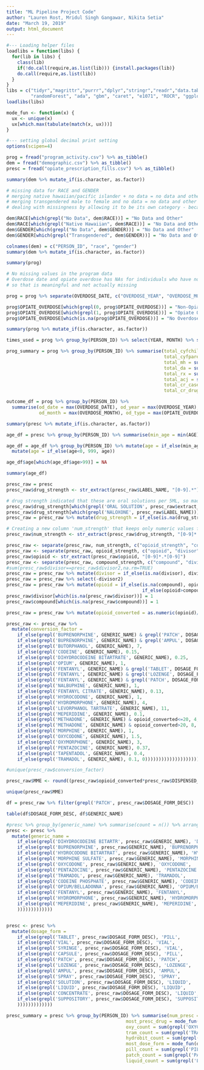 ```yaml
---
title: "ML Pipeline Project Code"
author: "Lauren Rost, Mridul Singh Gangawar, Nikita Setia"
date: "March 19, 2019"
output: html_document
---
```


```r
#--- Loading helper files 
loadlibs = function(libs) {
  for(lib in libs) {
    class(lib)
    if(!do.call(require,as.list(lib))) {install.packages(lib)}
    do.call(require,as.list(lib))
  }
}
libs = c("tidyr","magrittr","purrr","dplyr","stringr","readr","data.table", "mice", 
         "randomForest", "ada", "gbm", "caret", "e1071", "ROCR", "ggplot2", "glmnet", "readxl")
loadlibs(libs)

mode_fun <- function(x) {
  ux <- unique(x)
  ux[which.max(tabulate(match(x, ux)))]
}

#--- setting global decimal print setting
options(scipen=4)

prog = fread("program_activity.csv") %>% as_tibble() 
dem = fread("demographic.csv") %>% as_tibble() 
presc = fread("opiate_prescription_fills.csv") %>% as_tibble()

```

```r

summary(dem %>% mutate_if(is.character, as.factor))

# missing data for RACE and GENDER
# merging native hawaiian/pacific islander + no data = no data and other because the former is too small
# merging transgendered male to female and no data = no data and other because former is too small
# dealing with missingness by allowing it to be its own category - because most likely MNAR
```

```r

dem$RACE[which(grepl("No Data", dem$RACE))] = "No Data and Other"
dem$RACE[which(grepl("Native Hawaiian", dem$RACE))] = "No Data and Other"
dem$GENDER[which(grepl("No Data", dem$GENDER))] = "No Data and Other"
dem$GENDER[which(grepl("Transgendered", dem$GENDER))] = "No Data and Other"

colnames(dem) = c("PERSON_ID", "race", "gender")
summary(dem %>% mutate_if(is.character, as.factor))
```


```r

summary(prog)

# No missing values in the program data 
# Overdose date and opiate overdose has NAs for individuals who have not overdosed, 
# so that is meaningful and not actually missing

```

```r

prog = prog %>% separate(OVERDOSE_DATE, c("OVERDOSE_YEAR", "OVERDOSE_MONTH"), remove=FALSE, sep=4)

prog$OPIATE_OVERDOSE[which(grepl(0, prog$OPIATE_OVERDOSE))] = "Non-Opiate Overdose"
prog$OPIATE_OVERDOSE[which(grepl(1, prog$OPIATE_OVERDOSE))] = "Opiate Overdose"
prog$OPIATE_OVERDOSE[which(is.na(prog$OPIATE_OVERDOSE))] = "No Overdose"

summary(prog %>% mutate_if(is.character, as.factor))


```

```r

times_used = prog %>% group_by(PERSON_ID) %>% select(YEAR, MONTH) %>% summarise(times_used = max(sequence(n())))

prog_summary = prog %>% group_by(PERSON_ID) %>% summarise(total_cyfchild = sum(CYFCHILD),
                                                          total_cyfparent = sum(CYFPARENT),
                                                          total_mh = sum(MH),
                                                          total_da = sum(DA),
                                                          total_rx = sum(RX),
                                                          total_acj = sum(ACJ),
                                                          total_cr_cases = sum(MDJS_CR_CASES),
                                                          total_cr_drug_cases = sum(MDJS_CR_DRUG_CASES))

outcome_df = prog %>% group_by(PERSON_ID) %>% 
  summarise(od_date = max(OVERDOSE_DATE), od_year = max(OVERDOSE_YEAR), 
            od_month = max(OVERDOSE_MONTH), od_type = max(OPIATE_OVERDOSE))

```


```r

summary(presc %>% mutate_if(is.character, as.factor))

```

```r

age_df = presc %>% group_by(PERSON_ID) %>% summarise(min_age = min(AGE), max_age = max(AGE), mean_age = mean(AGE))

age_df = age_df %>% group_by(PERSON_ID) %>% mutate(age = if_else(min_age<0, max_age, min_age)) %>%
  mutate(age = if_else(age<0, 999, age))

age_df$age[which(age_df$age>99)] = NA

summary(age_df)


```

```r
presc_raw = presc
presc_raw$drug_strength <- str_extract(presc_raw$LABEL_NAME, "[0-9].*")

# drug strength indicated that these are oral solutions per 5ML, so made this change manually
presc_raw$drug_strength[which(grepl('ORAL SOLUTION', presc_raw$extract_strength))] <- "5-325/5ML"
presc_raw$drug_strength[which(grepl('NALOXONE', presc_raw$LABEL_NAME))] <- "50MG-0.5MG"
presc_raw = presc_raw %>% mutate(drug_strength = if_else(is.na(drug_strength), DRUG_STRENGTH, drug_strength))

# Creating a new column 'num_strength' that keeps only numeric values from 'drug_strength'
presc_raw$num_strength <- str_extract(presc_raw$drug_strength, "[0-9]*.*[0-9]")

presc_raw <- separate(presc_raw, num_strength, c("opioid_strength", "compound_strength"), sep = '-')
presc_raw <- separate(presc_raw, opioid_strength, c("opioid", "divisor"), sep = '/')
presc_raw$opioid <- str_extract(presc_raw$opioid, "[0-9]*.*[0-9]")
presc_raw <- separate(presc_raw, compound_strength, c("compound", "divisor2"), sep = '/')
#sum(presc_raw$divisor==presc_raw$divisor2,na.rm=TRUE)
presc_raw = presc_raw %>% mutate(divisor = if_else(is.na(divisor), divisor2, divisor))
presc_raw = presc_raw %>% select(-divisor2)
presc_raw = presc_raw %>% mutate(opioid = if_else(is.na(compound), opioid, 
                                                  if_else(opioid>compound, compound, opioid)))
presc_raw$divisor[which(is.na(presc_raw$divisor))] = 1
presc_raw$compound[which(is.na(presc_raw$compound))] = 1

presc_raw = presc_raw %>% mutate(opioid_converted = as.numeric(opioid)/as.numeric(divisor))

```

```r

presc_raw <- presc_raw %>% 
  mutate(conversion_factor = 
    if_else(grepl('BUPRENORPHINE', GENERIC_NAME) & grepl('PATCH', DOSAGE_FORM_DESC), 12.6, 
    if_else(grepl('BUPRENORPHINE', GENERIC_NAME) & grepl('AMPUL', DOSAGE_FORM_DESC), 30,
    if_else(grepl('BUTORPHANOL', GENERIC_NAME), 7,
    if_else(grepl('CODEINE', GENERIC_NAME), 0.15,
    if_else(grepl('DIHYDROCODEINE BITARTRATE', GENERIC_NAME), 0.25,
    if_else(grepl('OPIUM', GENERIC_NAME), 1,
    if_else(grepl('FENTANYL', GENERIC_NAME) & grepl('TABLET', DOSAGE_FORM_DESC), 0.13,
    if_else(grepl('FENTANYL', GENERIC_NAME) & grepl('LOZENGE', DOSAGE_FORM_DESC), 0.13,
    if_else(grepl('FENTANYL', GENERIC_NAME) & grepl('PATCH', DOSAGE_FORM_DESC), 7.2,
    if_else(grepl('NALBUPHINE', GENERIC_NAME), 1,
    if_else(grepl('FENTANYL CITRATE', GENERIC_NAME), 0.13,
    if_else(grepl('HYDROCODONE', GENERIC_NAME), 1,
    if_else(grepl('HYDROMORPHONE', GENERIC_NAME), 4,
    if_else(grepl('LEVORPHANOL TARTRATE', GENERIC_NAME), 11,
    if_else(grepl('MEPERIDINE', GENERIC_NAME), 0.1,
    if_else(grepl('METHADONE', GENERIC_NAME) & opioid_converted<=20, 4, 
    if_else(grepl('METHADONE', GENERIC_NAME) & opioid_converted>20, 8, 
    if_else(grepl('MORPHINE', GENERIC_NAME), 1, 
    if_else(grepl('OXYCODONE', GENERIC_NAME), 1.5, 
    if_else(grepl('OXYMORPHONE', GENERIC_NAME), 3,
    if_else(grepl('PENTAZOCINE', GENERIC_NAME), 0.37,
    if_else(grepl('TAPENTADOL', GENERIC_NAME), 0.4,
    if_else(grepl('TRAMADOL', GENERIC_NAME), 0.1, 0))))))))))))))))))))))))

#unique(presc_raw$conversion_factor)

presc_raw$MME <- round((presc_raw$opioid_converted*presc_raw$DISPENSED_QTY*presc_raw$conversion_factor)/presc_raw$DAYS_SUPPLY,2)

unique(presc_raw$MME)

df = presc_raw %>% filter(grepl('PATCH', presc_raw$DOSAGE_FORM_DESC))

table(df$DOSAGE_FORM_DESC, df$GENERIC_NAME)

```



```r


#presc %>% group_by(generic_name) %>% summarise(count = n()) %>% arrange(count)
presc <- presc %>% 
  mutate(generic_name = 
    if_else(grepl('DIHYDROCODEINE BITARTR', presc_raw$GENERIC_NAME), 'DIHYDROCODEINE BITARTRATE', 
    if_else(grepl('BUPRENORPHINE', presc_raw$GENERIC_NAME), 'BUPRENORPHINE',
    if_else(grepl('HYDROCODONE BITARTRAT', presc_raw$GENERIC_NAME), 'HYDROCODONE BITARTRATE',
    if_else(grepl('MORPHINE SULFATE', presc_raw$GENERIC_NAME), 'MORPHINE SULFATE',
    if_else(grepl('OXYCODONE', presc_raw$GENERIC_NAME), 'OXYCODONE', 
    if_else(grepl('PENTAZOCINE', presc_raw$GENERIC_NAME), 'PENTAZOCINE',
    if_else(grepl('TRAMADOL', presc_raw$GENERIC_NAME), 'TRAMADOL',
    if_else(grepl('CODEINE PHOSPHATE', presc_raw$GENERIC_NAME), 'CODEINE PHOSPHATE',
    if_else(grepl('OPIUM/BELLADONNA', presc_raw$GENERIC_NAME), 'OPIUM/BELLADONNA', 
    if_else(grepl('FENTANYL', presc_raw$GENERIC_NAME), 'FENTANYL',
    if_else(grepl('HYDROMORPHONE', presc_raw$GENERIC_NAME), 'HYDROMORPHONE', 
    if_else(grepl('MEPERIDINE', presc_raw$GENERIC_NAME), 'MEPERIDINE', GENERIC_NAME
    )))))))))))))


presc <- presc %>% 
  mutate(dosage_form = 
    if_else(grepl('TABLET', presc_raw$DOSAGE_FORM_DESC), 'PILL', 
    if_else(grepl('VIAL', presc_raw$DOSAGE_FORM_DESC), 'VIAL',
    if_else(grepl('SYRINGE', presc_raw$DOSAGE_FORM_DESC), 'VIAL',
    if_else(grepl('CAPSULE', presc_raw$DOSAGE_FORM_DESC), 'PILL', 
    if_else(grepl('PATCH', presc_raw$DOSAGE_FORM_DESC), 'PATCH',
    if_else(grepl('LOZENGE', presc_raw$DOSAGE_FORM_DESC), 'LOZENGE',
    if_else(grepl('AMPUL', presc_raw$DOSAGE_FORM_DESC), 'AMPUL',
    if_else(grepl('SPRAY', presc_raw$DOSAGE_FORM_DESC), 'SPRAY',
    if_else(grepl('SOLUTION', presc_raw$DOSAGE_FORM_DESC), 'LIQUID',
    if_else(grepl('LIQUID', presc_raw$DOSAGE_FORM_DESC), 'LIQUID',
    if_else(grepl('CONCENTRATE', presc_raw$DOSAGE_FORM_DESC), 'LIQUID',
    if_else(grepl('SUPPOSITORY', presc_raw$DOSAGE_FORM_DESC), 'SUPPOSITORY', 'NA'
    )))))))))))))

presc_summary = presc %>% group_by(PERSON_ID) %>% summarise(num_presc = n(), 
                                            most_presc_drug = mode_fun(generic_name),
                                            oxy_count = sum(grepl('OXYCODONE', generic_name)),
                                            tram_count = sum(grepl('TRAMADOL', generic_name)),
                                            hydrobit_count = sum(grepl('HYDROCODONE BITARTRATE', generic_name)),
                                            most_dose_form = mode_fun(dosage_form),
                                            pill_count = sum(grepl('PILL', dosage_form)),
                                            patch_count = sum(grepl('PATCH', dosage_form)),
                                            liquid_count = sum(grepl('LIQUID', dosage_form)))




```

